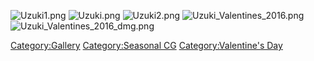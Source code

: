 [[File:Uzuki1.png|left]]
[[File:Uzuki.png|left]]
[[File:Uzuki2.png|left]]
[[File:Uzuki Valentines 2016.png]]
[[File:Uzuki Valentines 2016 dmg.png]]
[[Category:Gallery]]
[[Category:Seasonal CG]] [[Category:Valentine's Day]]